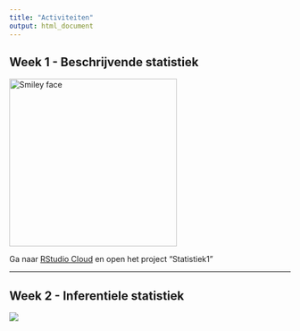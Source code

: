 ```yaml
---
title: "Activiteiten"
output: html_document
---
```



## Week 1 - Beschrijvende statistiek

<img src="https://upload.wikimedia.org/wikipedia/commons/thumb/b/b9/CRISP-DM_Process_Diagram.png/1200px-CRISP-DM_Process_Diagram.png" alt="Smiley face" height="300" width="300">

Ga naar <a href="https://rstudio.cloud/spaces/5344/join?access_code=W0HZjf0cguMPVM5LODaL%2FqHEW8mSGFUk%2BEqMH5aH" target="_blank">RStudio Cloud</a> en open het project "Statistiek1"
<hr>

## Week 2 - Inferentiele statistiek

![](https://qph.fs.quoracdn.net/main-qimg-7d231419268ac9dd87e2f352ce1811c8)